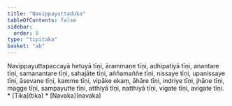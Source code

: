 ```yaml
---
title: "Navippayuttaduka"
tableOfContents: false
sidebar:
  order: 8
type: "tipitaka"
basket: "ab"
---
```



<DynamicBreadcrumb />

<Division number="255">

<Paragraph number="814">
Navippayuttapaccayā hetuyā tīṇi, ārammaṇe tīṇi, adhipatiyā tīṇi, anantare tīṇi, samanantare tīṇi, sahajāte tīṇi, aññamaññe tīṇi, nissaye tīṇi, upanissaye tīṇi, āsevane tīṇi, kamme tīṇi, vipāke ekaṃ, āhāre tīṇi, indriye tīṇi, jhāne tīṇi, magge tīṇi, sampayutte tīṇi, atthiyā tīṇi, natthiyā tīṇi, vigate tīṇi, avigate tīṇi.

</Paragraph>
</Division>

<TableOfContents>
* [Tika](tika)
* [Navaka](navaka)
</TableOfContents>